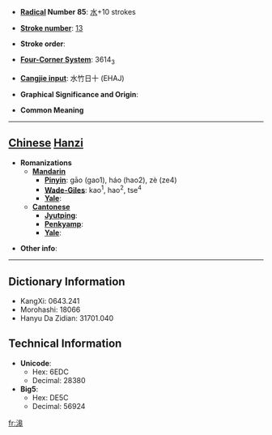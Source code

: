 * '''[[Wiktionary:Chinese radical index| Radical]] Number 85''': [[Wiktionary:Chinese radical index 水|水]]+10 strokes

* '''[[Wiktionary:Chinese total strokes index|Stroke number]]''': [[Wiktionary:Chinese total strokes index 13|13]]

* '''Stroke order''': 

* '''[[Wiktionary:Chinese four corner index|Four-Corner System]]''': 3614<sub>3</sub>

* '''[[Wiktionary:Chinese Cangjie index|Cangjie input]]''': 水竹日十 (EHAJ)

* '''Graphical Significance and Origin''': 

* '''Common Meaning'''

----

== [[Chinese]] [[Hanzi]] ==

* '''Romanizations'''
** '''[[Mandarin]]'''
*** '''[[Pinyin]]''': gāo (gao1), háo (hao2), zè (ze4)
*** '''[[Wade-Giles]]''': kao<sup>1</sup>, hao<sup>2</sup>, tse<sup>4</sup>
*** '''[[Yale]]''': 
** '''[[Cantonese]]'''
*** '''[[Jyutping]]''':
*** '''[[Penkyamp]]''': 
*** '''[[Yale]]''': 

* '''Other info''': 

----

== Dictionary Information ==

* KangXi: 0643.241
* Morohashi: 18066
* Hanyu Da Zidian: 31701.040

== Technical Information ==

* '''Unicode''':
** Hex: 6EDC
** Decimal: 28380
* '''Big5''':
** Hex: DE5C
** Decimal: 56924

[[fr:滜]]